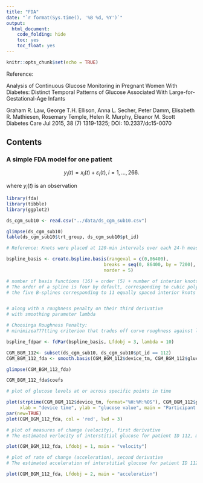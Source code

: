 ```yaml
---
title: "FDA"
date: "`r format(Sys.time(), '%B %d, %Y')`"
output:
  html_document:
    code_folding: hide
    toc: yes
    toc_float: yes
---
```


```r
knitr::opts_chunk$set(echo = TRUE)
```

Reference: 

Analysis of Continuous Glucose Monitoring in Pregnant Women With Diabetes: Distinct Temporal Patterns of Glucose Associated With Large-for-Gestational-Age Infants 

Graham R. Law, George T.H. Ellison, Anna L. Secher, Peter Damm, Elisabeth R. Mathiesen, Rosemary Temple, Helen R. Murphy, Eleanor M. Scott
Diabetes Care Jul 2015, 38 (7) 1319-1325; DOI: 10.2337/dc15-0070

## Contents {.tabset .tabset-fade} 

### A simple FDA model for one patient 

$$y_{i}(t)=x_{i}(t)+\varepsilon_{i}(t), i=1,\dots,266.$$

where $y_{i}(t)$ is an observation 


```r
library(fda)
library(tibble)
library(ggplot2)

ds_cgm_sub10 <- read.csv("../data/ds_cgm_sub10.csv")

glimpse(ds_cgm_sub10)
table(ds_cgm_sub10$trt_group, ds_cgm_sub10$pt_id)

# Reference: Knots were placed at 120-min intervals over each 24-h measurement period,

bspline_basis <- create.bspline.basis(rangeval = c(0,86400), 
                                    breaks = seq(0, 86400, by = 7200),
                                    norder = 5)

# number of basis functions (16) = order (5) + number of interior knots (11)
# The order of a spline is four by default, corresponding to cubic polynomial segments
# the five B-splines corresponding to 11 equally spaced interior knots over the interval [0,86400]


# along with a roughness penalty on their third derivative 
# with smoothing parameter lambda 

# Choosinga Roughness Penalty: 
# minimizea???tting criterion that trades off curve roughness against lack of data ???t

bspline_fdpar <- fdPar(bspline_basis, Lfdobj = 3, lambda = 10)

CGM_BGM_112<- subset(ds_cgm_sub10, ds_cgm_sub10$pt_id == 112)
CGM_BGM_112_fda <- smooth.basis(CGM_BGM_112$device_tm, CGM_BGM_112$glucose_value, bspline_fdpar)$fd

glimpse(CGM_BGM_112_fda)

CGM_BGM_112_fda$coefs

# plot of glucose levels at or across specific points in time 

plot(strptime(CGM_BGM_112$device_tm, format="%H:%M:%OS"), CGM_BGM_112$glucose_value,
     xlab = "device time", ylab = "glucose value", main = "Participant ID: 112 (CGM + BGM)")
par(new=TRUE)
plot(CGM_BGM_112_fda, col = 'red', lwd = 3)

# plot of measures of change (velocity), first derivative  
# The estimated verlocity of interstitial glucose for patient ID 112, measured at 5-minute intervals throughout the day and night

plot(CGM_BGM_112_fda, Lfdobj = 1, main = "velocity")

# plot of rate of change (acceleration), second derivative 
# The estimated acceleration of interstitial glucose for patient ID 112, measured at 5-minute intervals throughout the day and night

plot(CGM_BGM_112_fda, Lfdobj = 2, main = "acceleration")

```

